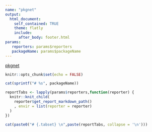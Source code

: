 ```yaml
---
name: "pkgnet"
output:
  html_document:
    self_contained: TRUE
    theme: flatly
    include:
      after_body: footer.html
params:
   reporters: params$reporters
   packageName: params$packageName
---
```


<!-- This is HTML code for the header at the top of the page -->
<nav class="navbar navbar-expand-lg navbar-dark bg-primary">
  <a class="navbar-brand" href="http://uptakeopensource.github.io/pkgnet">pkgnet</a>
</nav>

```r
knitr::opts_chunk$set(echo = FALSE)
```

```r
cat(sprintf("# %s", packageName))
```

```r
reportTabs <- lapply(params$reporters,function(reporter) {
  knitr::knit_child(
    reporter$get_report_markdown_path()
    , envir = list(reporter = reporter)
  )
})
```


```r
cat(paste0("# {.tabset} \n",paste(reportTabs, collapse = '\n')))
```
